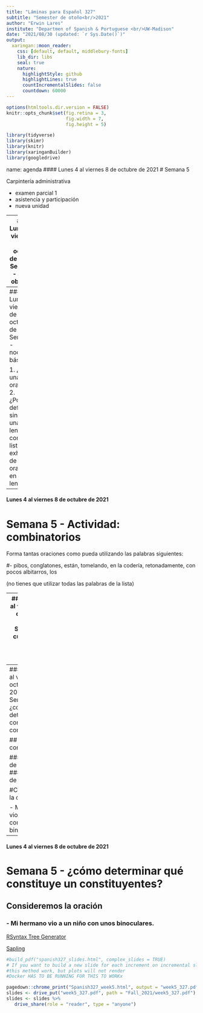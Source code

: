 ```yaml
---
title: "Láminas para Español 327"
subtitle: "Semester de otoño<br/>2021"
author: "Erwin Lares"
institute: "Departmen of Spanish & Portuguese <br/>UW-Madison"
date: "2021/08/30 (updated: `r Sys.Date()`)"
output:
  xaringan::moon_reader:
    css: [default, default, middlebury-fonts]
    lib_dir: libs
    seal: true
    nature:
      highlightStyle: github
      highlightLines: true
      countIncrementalSlides: false
      countdown: 60000
---
```


```r
options(htmltools.dir.version = FALSE)
knitr::opts_chunk$set(fig.retina = 3,
                      fig.width = 7,
                      fig.height = 5)

library(tidyverse)
library(skimr)
library(knitr)
library(xaringanBuilder)
library(googledrive)

```
name: agenda
#### Lunes 4 al viernes 8 de octubre de 2021 
# Semana 5

Carpintería administrativa

- examen parcial 1
- asistencia y participación
- nueva unidad

---
#### Lunes 4 al viernes 8 de octubre de 2021 
# Semana 5 - Macro objetivos 

- ¿Cómo se describen y clasifican los sintagmas?
- ¿Cuál es la estructura básica universad de los constituyentes?
- ¿Cuáles son las reglas que nos permiten combinar sintagmas?
- ¿De qué manera las reglas nos permiten definir relaciones lineales y jerárquicas?
- ¿Qué principios restringen el orden de los constituyentes en español?
- ¿Qué principios nos permiten manipular el orden de estos elementos en la oración? 
- ¿Cuál es la estructura básica de la oración en español?
- ¿Qué diferencias y qué semejanzas existen entre las oraciones simples y las oraciones compuestas?

---
#### Lunes 4 al viernes 8 de octubre de 2021 
# Semana 5 - nociones básicas

1. ¿Qué es una oración?
2. ¿Podemos definir la sintaxis de una lengua como una lista exhaustiva de las oraciones en una lengua?

---
#### Lunes 4 al viernes 8 de octubre de 2021 
# Semana 5 - Actividad: combinatorios 

Forma tantas oraciones como pueda utilizando las palabras siguientes:

#-  pibos, conglatones, están, tomelando, en la codería, retonadamente, con pocos albitarros, los

(no tienes que utilizar todas las palabras de la lista)


---
#### Lunes 4 al viernes 8 de octubre de 2021 
# Semana 5 - cuestiones a las que prestarle atención

- tipos de agramaticalidad
- recursividad
- orden de las palabras 
- ambigüedad estructural
- ¿cuáles son las piezas mínimas?

---
#### Lunes 4 al viernes 8 de octubre de 2021 
# Semana 5 - ¿cómo determinar qué constituye un constituyentes?

## Pruebas de constituyentes:

### - pruebas de sustitución 
### - pruebas de movimiento

#Consideremos la oración

- Mi hermano vio a un niño con unos binoculares.

---
#### Lunes 4 al viernes 8 de octubre de 2021 
# Semana 5 - ¿cómo determinar qué constituye un constituyentes?

## Consideremos la oración

### - Mi hermano vio a un niño con unos binoculares.


[RSyntax Tree Generator](https://yohasebe.com/rsyntaxtree/)

[Sapling](https://groverburger.github.io/sapling/) 

<!-- Run this to upload this to GoogleDrive -->
```r

#build_pdf("spanish327_slides.html", complex_slides = TRUE)
# If you want to build a new slide for each increment on incremental slides, set partial_slides = TRUE.
#this method work, but plots will not render 
#Docker HAS TO BE RUNNING FOR THIS TO WORKx

pagedown::chrome_print("Spanish327_week5.html", output = "week5_327.pdf")
slides <- drive_put("week5_327.pdf", path = "Fall_2021/week5_327.pdf")
slides <- slides %>%
   drive_share(role = "reader", type = "anyone")

```